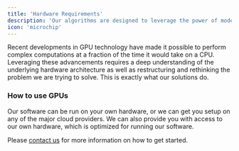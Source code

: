 ```yaml
---
title: 'Hardware Requirements'
description: 'Our algorithms are designed to leverage the power of modern hardware, including GPUs, to deliver fast and efficient inversion solutions.'
icon: 'microchip'
---
```

Recent developments in GPU technology have made it possible to perform complex computations at a fraction of the time it would take on a CPU. 
Leveraging these advancements requires a deep understanding of the underlying hardware architecture as well as restructuring and rethinking the problem we are trying to solve. 
This is exactly what our solutions do.
​
### How to use GPUs

Our software can be run on your own hardware, or we can get you setup on any of the major cloud providers. We can also provide you with access to our own hardware, which is optimized for running our software.

Please [contact us]("mailto:hello@vorticity.xyz") for more information on how to get started.